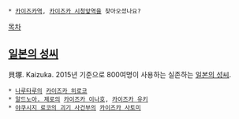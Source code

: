  * [[카이즈카역]], [[카이즈카 시청앞역]]을 찾아오셨나요?

[[목차]]
== [[일본의 성씨]] ==
貝塚. Kaizuka. 2015년 기준으로 800여명이 사용하는 실존하는 [[일본의 성씨]].

 * [[나루타루]]의 [[카이즈카 히로코]]
 * [[알드노아. 제로]]의 [[카이즈카 이나호]], [[카이즈카 유키]]
 * [[야쿠시지 료코의 괴기 사건부]]의 [[카이즈카 사토미]]

